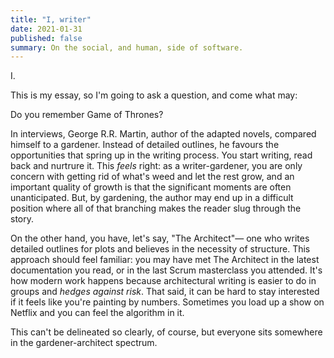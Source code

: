 ```yaml
---
title: "I, writer"
date: 2021-01-31
published: false
summary: On the social, and human, side of software.
---
```


I.

This is my essay, so I'm going to ask a question, and come what may:

<p class="text-center">Do you remember Game of Thrones?</p>

In interviews, George R.R. Martin, author of the adapted novels, compared himself to a gardener. Instead of detailed outlines,
he favours the opportunities that spring up in the writing process. You start writing, read back and nurtrure it.
This _feels_ right: as a writer-gardener, you are only concern with getting rid of what's weed and let the rest grow,
and an important quality of growth is that the significant moments are often unanticipated. But, by gardening, the author may end up
in a difficult position where all of that branching makes the reader slug through the story.

On the other hand, you have, let's say, "The Architect"— one who writes detailed outlines for plots and believes in the necessity of structure.
This approach should feel familiar: you may have met The Architect in the latest documentation you read, or in the last
Scrum masterclass you attended. It's how modern work happens because architectural writing is easier to do in groups and _hedges against risk_.
That said, it can be hard to stay interested if it feels like you're painting by numbers. Sometimes you load up a show on Netflix and you can feel the algorithm in it.

This can't be delineated so clearly, of course, but everyone sits somewhere in the gardener-architect spectrum.
